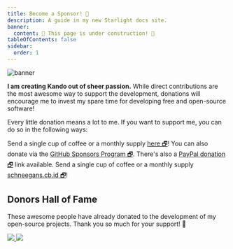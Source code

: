 ```yaml
---
title: Become a Sponsor! 💖
description: A guide in my new Starlight docs site.
banner:
  content: 🚧 This page is under construction! 🚧
tableOfContents: false
sidebar:
  order: 1
---
```



![banner](../../../assets/banner04.png)

**I am creating Kando out of sheer passion.** While direct contributions are the most awesome way to support the development, donations will encourage me to invest my spare time for developing free and open-source software!

Every little donation means a lot to me. 
If you want to support me, you can do so in the following ways:

<CardGrid stagger>
  <Card title="Via Ko-fi!" icon="simple-icons:kofi">
    Send a single cup of coffee or a monthly supply <a href="https://ko-fi.com/schneegans" target="_blank">here 🗗</a>!
  </Card>
  <Card title="Via GitHub!" icon="simple-icons:github">
    You can also donate via the <a href="https://github.com/sponsors/Schneegans" target="_blank">GitHub Sponsors Program 🗗</a>.
  </Card>
  <Card title="Via PayPal!" icon="simple-icons:paypal">
    There's also a <a href="https://www.paypal.com/donate/?hosted_button_id=3F7UFL8KLVPXE" target="_blank">PayPal donation 🗗</a> link available.
  </Card>
  <Card title="Via Crypto!" icon="simple-icons:bitcoin">
    Send a single cup of coffee or a monthly supply <a href="https://www.paypal.com/donate/?hosted_button_id=3F7UFL8KLVPXE" target="_blank">schneegans.cb.id 🗗</a>!
  </Card>
</CardGrid>


## Donors Hall of Fame

These awesome people have already donated to the development of my open-source projects.
Thank you so much for your support! 💖

<a href="https://schneegans.github.io/sponsors" target="_blank">
  <img class="light:sl-hidden" src="https://schneegans.github.io/sponsors/sponsors_dark_small.svg" />
  <img class="dark:sl-hidden" src="https://schneegans.github.io/sponsors/sponsors_light_small.svg" />
</a>